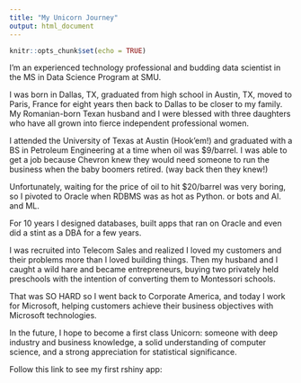 ```yaml
---
title: "My Unicorn Journey"
output: html_document
---
```


```r
knitr::opts_chunk$set(echo = TRUE)
```

I'm an experienced technology professional and budding data scientist in the MS in Data Science Program at SMU.

I was born in Dallas, TX, graduated from high school in Austin, TX, moved to Paris, France for eight years then back to Dallas to be closer to my family.  My Romanian-born Texan husband and I were
blessed with three daughters who have all grown into fierce independent professional women.

I attended the University of Texas at Austin (Hook'em!) and graduated with a BS in Petroleum Engineering at a time when oil was $9/barrel.  I was able to get a job because Chevron knew they 
would need someone to run the business when the baby boomers retired. (way back then they knew!)

Unfortunately, waiting for the price of oil to hit $20/barrel was very boring, so I pivoted to 
Oracle when RDBMS was as hot as Python. or bots and AI. and ML.

For 10 years I designed databases, built apps that ran on Oracle and even did a stint as a DBA
for a few years.

I was recruited into Telecom Sales and realized I loved my customers and their problems more than 
I loved building things.  Then my husband and I caught a wild hare and became entrepreneurs, buying
two privately held preschools with the intention of converting them to Montessori schools.

That was SO HARD so I went back to Corporate America, and today I work for Microsoft, helping customers achieve their business objectives with Microsoft technologies.

In the future, I hope to become a first class Unicorn:  someone with deep industry and business
knowledge, a solid understanding of computer science, and a strong appreciation for statistical significance.

Follow this link to see my first rshiny app:

